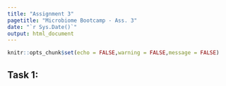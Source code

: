 ```yaml
---
title: "Assignment 3"
pagetitle: "Microbiome Bootcamp - Ass. 3"
date: "`r Sys.Date()`"
output: html_document
---
```


```r
knitr::opts_chunk$set(echo = FALSE,warning = FALSE,message = FALSE)
```

## Task 1: 